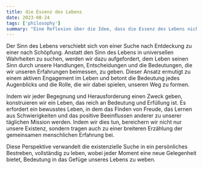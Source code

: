 ```yaml
---
title: die Essenz des Lebens
date: 2023-08-24
tags: ['philosophy']
summary: "Eine Reflexion über die Idee, dass die Essenz des Lebens nicht gefunden, sondern durch die Zuweisung von Bedeutung zu jedem Moment geschaffen wird."
---
```


Der Sinn des Lebens verschiebt sich von einer Suche nach Entdeckung zu einer nach Schöpfung. Anstatt den Sinn des Lebens in universellen Wahrheiten zu suchen, werden wir dazu aufgefordert, dem Leben seinen Sinn durch unsere Handlungen, Entscheidungen und die Bedeutungen, die wir unseren Erfahrungen beimessen, zu geben. Dieser Ansatz ermutigt zu einem aktiven Engagement im Leben und betont die Bedeutung jedes Augenblicks und die Rolle, die wir dabei spielen, unseren Weg zu formen.

Indem wir jeder Begegnung und Herausforderung einen Zweck geben, konstruieren wir ein Leben, das reich an Bedeutung und Erfüllung ist. Es erfordert ein bewusstes Leben, in dem das Finden von Freude, das Lernen aus Schwierigkeiten und das positive Beeinflussen anderer zu unserer täglichen Mission werden. Indem wir dies tun, bereichern wir nicht nur unsere Existenz, sondern tragen auch zu einer breiteren Erzählung der gemeinsamen menschlichen Erfahrung bei.

Diese Perspektive verwandelt die existenzielle Suche in ein persönliches Bestreben, vollständig zu leben, wobei jeder Moment eine neue Gelegenheit bietet, Bedeutung in das Gefüge unseres Lebens zu weben.
